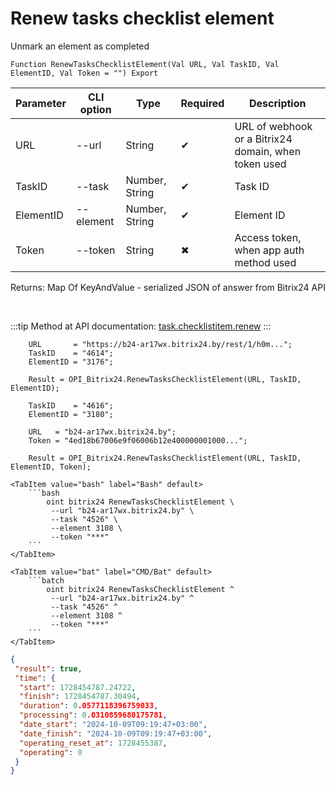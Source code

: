 ﻿---
sidebar_position: 7
---


# Renew tasks checklist element
 Unmark an element as completed



`Function RenewTasksChecklistElement(Val URL, Val TaskID, Val ElementID, Val Token = "") Export`

  | Parameter | CLI option | Type | Required | Description |
  |-|-|-|-|-|
  | URL | --url | String | &#x2714; | URL of webhook or a Bitrix24 domain, when token used |
  | TaskID | --task | Number, String | &#x2714; | Task ID |
  | ElementID | --element | Number, String | &#x2714; | Element ID |
  | Token | --token | String | &#x2716; | Access token, when app auth method used |

  
  Returns:  Map Of KeyAndValue - serialized JSON of answer from Bitrix24 API

<br/>

:::tip
Method at API documentation: [task.checklistitem.renew](https://dev.1c-bitrix.ru/rest_help/tasks/task/checklistitem/renew.php)
:::
<br/>



```bsl title="1C:Enterprise/OneScript code example"
    URL       = "https://b24-ar17wx.bitrix24.by/rest/1/h0m...";
    TaskID    = "4614";
    ElementID = "3176";

    Result = OPI_Bitrix24.RenewTasksChecklistElement(URL, TaskID, ElementID);

    TaskID    = "4616";
    ElementID = "3180";

    URL   = "b24-ar17wx.bitrix24.by";
    Token = "4ed18b67006e9f06006b12e400000001000...";

    Result = OPI_Bitrix24.RenewTasksChecklistElement(URL, TaskID, ElementID, Token);
```
 

 <Tabs>
  
    <TabItem value="bash" label="Bash" default>
        ```bash
            oint bitrix24 RenewTasksChecklistElement \
             --url "b24-ar17wx.bitrix24.by" \
             --task "4526" \
             --element 3108 \
             --token "***"
        ```
    </TabItem>
  
    <TabItem value="bat" label="CMD/Bat" default>
        ```batch
            oint bitrix24 RenewTasksChecklistElement ^
             --url "b24-ar17wx.bitrix24.by" ^
             --task "4526" ^
             --element 3108 ^
             --token "***"
        ```
    </TabItem>
</Tabs>


```json title="Result"
{
 "result": true,
 "time": {
  "start": 1728454787.24722,
  "finish": 1728454787.30494,
  "duration": 0.0577118396759033,
  "processing": 0.0310859680175781,
  "date_start": "2024-10-09T09:19:47+03:00",
  "date_finish": "2024-10-09T09:19:47+03:00",
  "operating_reset_at": 1728455387,
  "operating": 0
 }
}
```
